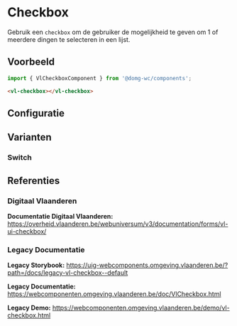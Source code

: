 
# Checkbox

Gebruik een `checkbox` om de gebruiker de mogelijkheid te geven om 1 of meerdere dingen te selecteren in een lijst.

## Voorbeeld

```js
import { VlCheckboxComponent } from '@domg-wc/components';
```

```html
<vl-checkbox></vl-checkbox>
```

<DocsStory id="components-checkbox--checkbox-default" />

## Configuratie

<ArgsTable story={PRIMARY_STORY} />

## Varianten

### Switch

<DocsStory id="components-checkbox--checkbox-switch" />

## Referenties

### Digitaal Vlaanderen

**Documentatie Digitaal Vlaanderen:** https://overheid.vlaanderen.be/webuniversum/v3/documentation/forms/vl-ui-checkbox/

### Legacy Documentatie

**Legacy Storybook:** https://uig-webcomponents.omgeving.vlaanderen.be/?path=/docs/legacy-vl-checkbox--default

**Legacy Documentatie:** https://webcomponenten.omgeving.vlaanderen.be/doc/VlCheckbox.html

**Legacy Demo:** https://webcomponenten.omgeving.vlaanderen.be/demo/vl-checkbox.html
